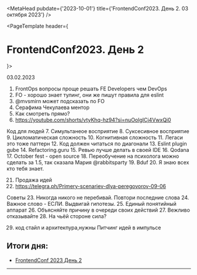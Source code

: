 
[//]: # (  ogCanonicalUrl={LINKS.articles.frontendConfDay2.link})
<MetaHead
  pubdate={'2023-10-01'}
  title={'FrontendConf2023. День 2. 03 октября 2023'}
/>

<PageTemplate header={<h1>FrontendConf2023. День 2</h1>}>

  03.02.2023

  1. FrontOps вопросы проще решать FE Developers чем DevOps
  2. FO - хорошо знает тулинг, они же пишут правила для eslint
  3. @mvsmirn может подсказать по FO
  4. Серафима Чекулаева ментор
  5. Как смотреть прямо?
  6. https://youtube.com/shorts/vtyKhq-hz94?si=nuOolgICj4VwxQi0

  Код для людей
  7. Симультанеое восприятие
  8. Суксесивное восприятие
  9. Цикломатическая сложность
  10. Когнитивная сложность
  11. Легаси это тоже паттерн
  12. Код должен читаться по диагонали
  13. Eslint plugin gube
  14. Refactoring.guru
  15. Ревью лучше делать в своей IDE
  16. Qodana
  17. October fest - open source
  18. Переобучение на психолога можно сделать за 1.5, так сказала Мария @rabbitsparty
  19. Bduf
  20. Я знаю всех кто тебя знает.

  21. Продажа идей
  22. https://telegra.ph/Primery-scenariev-dlya-peregovorov-09-06

  Советы
  23. Никогда никого не перебивай. Повтори последние слова
  24. Важное слово - ЕСЛИ. Выдвигай гипотезы.
  25. Единый понятийный аппарат
  26. Объясняйте причину в очереди своих действий
  27. Вежливо отказывайте
  28. На чьёй стороне сила?

  29. код стайл и архитекпура,нужны
  Питчинг идей в импульсе

  ## Итоги дня:

  - <a className="link link-primary" href="https://vk.com/album-163338141_296550542" target='_blank'>FrontendConf 2023 День 2</a>

  ---
</PageTemplate>
